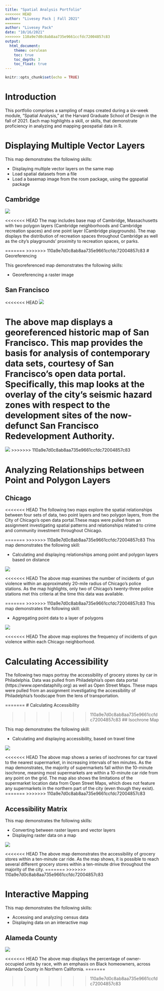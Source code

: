 ```yaml
---
title: "Spatial Analysis Portfolio"
<<<<<<< HEAD
author: "Livesey Pack | Fall 2021"
=======
author: "Livesey Pack"
date: "10/16/2021"
>>>>>>> 110a9e7d0c8ab8aa735e9661ccfdc72004857c83
output: 
  html_document:
    theme: cerulean
    toc: true
    toc_depth: 3
    toc_float: true
---
```


```r
knitr::opts_chunk$set(echo = TRUE)
```

# Introduction
This portfolio comprises a sampling of maps created during a six-week module, "Spatial Analysis," at the Harvard Graduate School of Design in the fall of 2021. Each map highlights a skill, or skills, that demonstrate proficiency in analyzing and mapping geospatial data in R. 

# Displaying Multiple Vector Layers 

This map demonstrates the following skills: 

* Displaying multiple vector layers on the same map
* Load spatial datasets from a file
* Load a basemap image from the rosm package, using the ggspatial package

## Cambridge
[![](thumbnails/Cambridge Map.png)](https://lipack.github.io/Spatial-Analysis-Portfolio-/fullsize/Cambridge Map.pdf){target="_blank"}

<<<<<<< HEAD
The map includes base map of Cambridge, Massachusetts with two polygon layers (Cambridge neighborhoods and Cambridge recreation spaces) and one point layer (Cambridge playgrounds). The map displays the distribution of recreation spaces throughout Cambridge as well as the city’s playgrounds’ proximity to recreation spaces, or parks.

=======
>>>>>>> 110a9e7d0c8ab8aa735e9661ccfdc72004857c83
# Georeferencing

This georeferenced map demonstrates the following skills: 

* Georeferencing a raster image

## San Francisco
<<<<<<< HEAD
[![](thumbnails/GeoRef.png)](https://lipack.github.io/Spatial-Analysis-Portfolio-/fullsize/GeoRef.pdf){target="_blank}

The above map displays a georeferenced historic map of San Francisco. This map provides the basis for analysis of contemporary data sets, courtesy of San Francisco's open data portal. Specifically, this map looks at the overlay of the city's seismic hazard zones with respect to the development sites of the now-defunct San Francisco Redevelopment Authority.  
=======
[![](thumbnails/GeoRef.png)](https://lipack.github.io/Spatial-Analysis-Portfolio-/fullsize/GeoRef.pdf){target="_blank"}
>>>>>>> 110a9e7d0c8ab8aa735e9661ccfdc72004857c83

# Analyzing Relationships between Point and Polygon Layers

## Chicago 

<<<<<<< HEAD
The following two maps explore the spatial relationships between four sets of data, two point layers and two polygon layers, from the City of Chicago’s open data portal.These maps were pulled from an assignment investigating spatial patterns and relationships related to crime and community investment throughout Chicago. 

=======
>>>>>>> 110a9e7d0c8ab8aa735e9661ccfdc72004857c83
This map demonstrates the following skill: 

* Calculating and displaying relationships among point and polygon layers based on distance

[![](thumbnails/chicago_map.png)](https://lipack.github.io/Spatial-Analysis-Portfolio-/fullsize/chicago_map1.pdf){target="_blank"}

<<<<<<< HEAD
The above map examines the number of incidents of gun violence within an approximately 20-mile radius of Chicago's police stations. As the map highlights, only two of Chicago's twenty-three police stations met this criteria at the time this data was available.   

=======
>>>>>>> 110a9e7d0c8ab8aa735e9661ccfdc72004857c83
This map demonstrates the following skill: 

* Aggregating point data to a layer of polygons

[![](thumbnails/Chicago_FINAL.png)](https://lipack.github.io/Spatial-Analysis-Portfolio-/fullsize/Chicago_FINAL.pdf){target="_blank"}

<<<<<<< HEAD
The above map explores the frequency of incidents of gun violence within each Chicago neighborhood. 

# Calculating Accessibility 

The following two maps portray the accessibility of grocery stores by car in Philadelphia. Data was pulled from Philadelphia's open data portal (https://www.opendataphilly.org) as well as Open Street Maps. These maps were pulled from an assignment investigating the accessibility of Philadelphia's foodscape from the lens of transportation.  

=======
# Calculating Accessibility 

>>>>>>> 110a9e7d0c8ab8aa735e9661ccfdc72004857c83
## Isochrone Map

This map demonstrates the following skill:

* Calculating and displaying accessibility, based on travel time

[![](thumbnails/accessibility_PHL_map.png)](https://lipack.github.io/Spatial-Analysis-Portfolio-/fullsize/accessibility_PHL_map.pdf){target="_blank"}

<<<<<<< HEAD
The above map shows a series of isochrones for car travel to the nearest supermarket, in increasing intervals of ten minutes. As the map demonstrates, the majority of supermarkets fall within the 10-minute isochrone, meaning most supermarkets are within a 10-minute car ride from any point on the grid. The map also shows the limitations of the supermarket location data from Open Street Maps, which does not feature any supermarkets in the northern part of the city (even though they exist). 
=======
>>>>>>> 110a9e7d0c8ab8aa735e9661ccfdc72004857c83

## Accessibility Matrix 

This map demonstrates the following skills:

* Converting between raster layers and vector layers
* Displaying raster data on a map

[![](thumbnails/raster_PHL_map.png)](https://lipack.github.io/Spatial-Analysis-Portfolio-/fullsize/raster_PHL_map.pdf){target="_blank"}

<<<<<<< HEAD
The above map demonstrates the accessibility of grocery stores within a ten-minute car ride. As the map shows, it is possible to reach several different grocery stores within a ten-minute drive throughout the majority of the city.
=======
>>>>>>> 110a9e7d0c8ab8aa735e9661ccfdc72004857c83

# Interactive Mapping

This map demonstrates the following skills:

* Accessing and analyzing census data 
* Displaying data on an interactive map

## Alameda County

[![](thumbnails/Interactive Map_USE THIS ONE.png)](https://c-voulgaris.github.io/portfolio_examples/fullsize/VIS 2128_Assignment 6_Pack.html){target="_blank"}

<<<<<<< HEAD
The above map displays the percentage of owner-occupied units by race, with an emphasis on Black homeowners, across Alameda County in Northern California.
=======

>>>>>>> 110a9e7d0c8ab8aa735e9661ccfdc72004857c83
